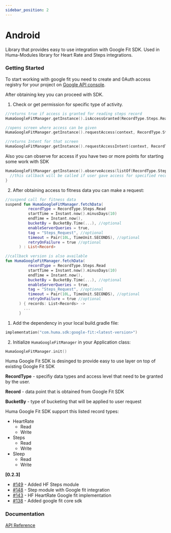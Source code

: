 ```yaml
---
sidebar_position: 2
---
```




# Android
Library that provides easy to use integration with Google Fit SDK. Used in Huma-Modules library for Heart Rate and Steps integrations.

### Getting Started
<Tabs>
<TabItem value="example" label="Example" default>
  
  To start working with google fit you need to create and 0Auth access registry for your project on [Google API console](https://developers.google.com/fit/android/get-api-key).

  After obtaining key you can proceed with SDK.

  1. Check or get permission for specific type of activity.

  ```kotlin
  //returns true if access is granted for reading steps record
  HumaGoogleFitManager.getInstance().isAccessGranted(RecordType.Steps.Read) 

  //opens screen where access can be given
  HumaGoogleFitManager.getInstance().requestAccess(context, RecordType.Steps.Read) 

  //returns Intent for that screen
  HumaGoogleFitManager.getInstance().requestAccessIntent(context, RecordType.Steps.Read) 
  ```

  Also you can observe for access if you have two or more points for starting some work with SDK

  ```kotlin
  HumaGoogleFitManager.getInstance().observeAccess(listOf(RecordType.Steps.Read)){
    //this callback will be called if user gave access for specified record types
  }
  ```

  2. After obtaining access to fitness data you can make a request:
  
  ```kotlin
  //suspend call for fitness data
  suspend fun HumaGoogleFitManager.fetchData(
            recordType = RecordType.Steps.Read
            startTime = Instant.now().minusDays(10)
            endTime = Instant.now(),
            bucketBy = BucketBy.Time(...), //optional
            enableServerQueries = true,
            tag = "Steps_Request", //optional
            timeout = Pair(10L, TimeUnit.SECONDS), //optional
            retryOnFailure = true //optional
        ) : List<Record>

  //callback version is also available
  fun HumaGoogleFitManager.fetchData(
            recordType = RecordType.Steps.Read
            startTime = Instant.now().minusDays(10)
            endTime = Instant.now(),
            bucketBy = BucketBy.Time(...), //optional
            enableServerQueries = true,
            tag = "Steps_Request", //optional
            timeout = Pair(10L, TimeUnit.SECONDS), //optional
            retryOnFailure = true //optional
        ) { records: List<Records> ->
          ...
        }
  ```

</TabItem>
<TabItem value="installing" label="Installing">

  1. Add the dependency in your local build.gradle file:

  ```kotlin
  implementation("com.huma.sdk:google-fit:<latest-version>")
  ```
  2. Initialize `HumaGoogleFitManager` in your Application class:

  ```kotlin
  HumaGoogleFitManager.init()
  ```

</TabItem>
<TabItem value="readme" label="Readme">
  Huma Google Fit SDK is desinged to provide easy to use layer on top of existing Google Fit SDK

  **RecordType** - specifiy data types and access level that need to be granted by the user.

  **Record** - data point that is obtained from Google Fit SDK

  **BucketBy** - type of bucketing that will be applied to user request

  Huma Google Fit SDK support this listed record types:

  - HeartRate
    - Read
    - Write
  - Steps
    - Read
    - Write
  - Sleep
    - Read
    - Write

</TabItem>
<TabItem value="changelog" label="Changelog">

  **[0.2.3]**

  - [#149](https://github.com/huma-engineering/huma-android-sdk/pull/149) - Added HF Steps module
  - [#148](https://github.com/huma-engineering/huma-android-sdk/pull/148) - Step module with Google fit integration
  - [#143](https://github.com/huma-engineering/huma-android-sdk/pull/143) - HF HeartRate Google fit implementation
  - [#138](https://github.com/huma-engineering/huma-android-sdk/pull/138) - Added google fit core sdk
  
</TabItem>
</Tabs>

 ### Documentation
[API Reference](https://github.com/huma-engineering/huma-android-sdk/releases)